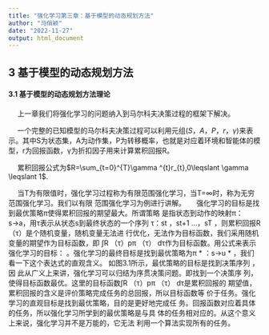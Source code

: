 ---
title: "强化学习第三章：基于模型的动态规划方法"
author: "马俏颖"
date: "2022-11-27"
output: html_document
---


## 3 基于模型的动态规划方法

#### 3.1 基于模型的动态规划方法理论
&emsp;
上⼀章我们将强化学习的问题纳⼊到⻢尔科夫决策过程的框架下解决。       

&emsp;
⼀个完整的已知模型的⻢尔科夫决策过程可以利⽤元组$(S，A，P，r，γ)$来表⽰。其中S为状态集，A为动作集，P为转移概率，也就是对应着环境和智能体的模型，r为回报函数，γ为折扣因⼦⽤来计算累积回报R。

&emsp;
累积回报公式为$R=\sum_{t=0}^{T}\gamma ^{t}r_{t},0\leqslant \gamma \leqslant 1$.

&emsp;
当T为有限值时，强化学习过程称为有限范围强化学习，当T=∞时，称为⽆穷范围强化学习。我们以有限
范围强化学习为例进⾏讲解。
&emsp;
强化学习的⽬标是找到最优策略π使得累积回报的期望最⼤。所谓策略
是指状态到动作的映射π：s→a，⽤τ表⽰从状态s到最终状态的⼀个序列
τ：st ，st+1 …，sT ，则累积回报R （τ）是个随机变量，随机变量⽆法进
⾏优化，⽆法作为⽬标函数，我们采⽤随机变量的期望作为⽬标函数，即
∫R （τ）pπ （τ） dτ作为⽬标函数。⽤公式来表⽰强化学习的⽬标：
。强化学习的最终⽬标是找到最优策略为π
* ：s→u
*
，我们看⼀下这个表达式的直观含义。
如图3.1所⽰，最优策略的⽬标是找到决策序列 ，因
此从⼴义上来讲，强化学习可以归结为序贯决策问题。即找到⼀个决策序
列，使得⽬标函数最优。这⾥的⽬标函数∫R （τ）pπ （τ） dτ是累积回报的
期望值，累积回报的含义是评价策略完成任务的总回报，所以⽬标函数等
价于任务。强化学习的直观⽬标是找到最优策略，⽬的是更好地完成任
务。回报函数对应着具体的任务，所以强化学习所学到的最优策略是与具
体的任务相对应的。从这个意义上来说，强化学习并不是万能的，它⽆法
利⽤⼀个算法实现所有的任务。